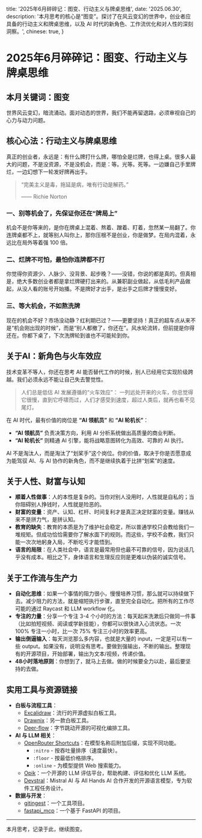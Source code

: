   title: '2025年6月碎碎记：图变、行动主义与牌桌思维',
  date: '2025.06.30',
  description: '本月思考的核心是“图变”。探讨了在风云变幻的世界中，创业者应具备的行动主义和牌桌思维，以及 AI 时代的新角色、工作流优化和对人性的深刻洞察。',
  chinese: true,
}


# 2025年6月碎碎记：图变、行动主义与牌桌思维

## 本月关键词：图变

世界风云变幻，暗流涌动。面对动态的世界，我们不能再留退路，必须审视自己的心力与动力问题。

## 核心心法：行动主义与牌桌思维

真正的创业者，永远是：有什么牌打什么牌，哪怕全是烂牌，也得上桌。很多人最大的问题，不是没资源，不是没机会，而是：等。光等。死等。一边嫌自己手里牌烂，一边幻想下一轮发好牌再出手。

> “完美主义是毒，拖延是病，唯有行动是解药。”
>
> —— Richie Norton

### 一、别等机会了，先保证你还在“牌局上”

机会不是你等来的，是你在牌桌上混着、熬着、蹭着、盯着，忽然某一局翻了。你连牌桌都不上，就等别人叫你上，那你压根不是创业，你是做梦。在局内混着，永远比在局外等着强 100 倍。

### 二、烂牌不可怕，最怕你连牌都不打

你觉得你资源少、人脉少、没背景、起步晚？——没错，你说的都是真的。但真相是，绝大多数创业者都是拿烂牌硬打出来的。从兼职副业做起，从低毛利产品做起，从没人看的账号开始播。不是牌好才出手，是出手之后牌才慢慢变好。

### 三、等大机会，不如熬洗牌

现在的机会不好？市场没动静？红利期已过？——更要坚持！真正的超车点从来不是“机会刚出现的时候”，而是“别人都撤了，你还在”。风水轮流转，但前提是你得还在。你都下桌了，下次洗牌轮到谁也不可能轮到你。

## 关于AI：新角色与火车效应

技术变革不等人，你还在思考 AI 能否替代工作的时候，别人已经用它实现阶级跨越。我们必须永远不能让自己失去警觉性。

> 人们总是低估 AI 发展遵循的“火车效应”：
> 一列远处开来的火车，你总觉得它很慢，直到它呼啸而过，人们才感受到速度，超过人类后，就再也看不见尾灯。

在 AI 时代，最有价值的岗位是 **“AI 领航员”** 和 **“AI 轮机长”**：
-   **“AI 领航员”** 负责决策方向，利用 AI 分析系统做出高质量的商业判断。
-   **“AI 轮机长”** 则精通 AI 引擎，能将战略意图转化为高效、可靠的 AI 执行。

AI 不是淘汰人，而是淘汰了“划桨手”这个岗位。你的价值，取决于你是否愿意成为能驾驭 AI、与 AI 协作的新角色，而不是继续执着于比拼“划桨”的速度。

## 关于人性、财富与认知

-   **顺着人性做事**：人的本性是复杂的。当你对别人没用时，人性就是自私的；当你阻碍别人挣钱时，人性就是险恶的。
-   **财富的变量**：资产、认知、杠杆、时间复利才是真正决定财富的变量。赚钱从来不是拼力气，是拼认知。
-   **教育的缺失**：教育的本质是为了维护社会稳定，所以普通学校只会教给我们一堆规矩。但成功恰恰需要你了解水面下的规则。而这些，学校不会教，我们只能一次次地躬身入局，不断吃亏才能悟到。
-   **语言的局限**：在人类社会中，语言是最常用但也最不可靠的信号，因为说话几乎没有成本。相比之下，身体语言和生理反应则是更难以伪装的诚实信号。

## 关于工作流与生产力

-   **自动化思维**：如果一个事情的阻力很小，慢慢培养习惯，那么就可以持续做下去。减少阻力的方法，就是缩短执行步骤，直至完全自动化。把所有的工作尽可能的通过 Raycast 和 LLM workflow 化。
-   **专注的力量**：分享一个专注 3-4 个小时的方法：每天起床洗漱后只做同一件事（比如拍短视频、阅读或学新技能），你都可以很快进入心流状态。一次 100% 专注一小时，比一次 75% 专注三小时的效率更高。
-   **输出倒逼输入**：每天浏览那么多内容，也就是大量的 input，一定是可以有一些 output。如果没有，说明没有思考。要做到强输出，不断的输出。整理现有的开源项目，开始部署，输出为文本/视频，传递价值。
-   **48小时落地原则**：你想到了，就马上去做。做的时候要全力以赴，最后要坚持的去做。

## 实用工具与资源链接

-   **白板与流程工具**：
    -   [Excalidraw](https://excalidraw.com)：流行的开源虚拟白板工具。
    -   [Drawnix](https://drawnix.com)：另一款白板工具。
    -   [Deer-flow](https://github.com/bytedance/deer-flow.git)：字节跳动开源的可视化编排工具。
-   **AI 与 LLM 相关**：
    -   [OpenRouter Shortcuts](https://openrouter.ai/docs#shortcuts)：在模型名称后附加后缀，实现不同功能。
        -   `:nitro` - 按吞吐量排序（速度最快）。
        -   `:floor` - 按最低价格排序。
        -   `:online` - 为模型提供 Web 搜索能力。
    -   [Opik](https://github.com/comet-ml/opik)：一个开源的 LLM 评估平台，帮助构建、评估和优化 LLM 系统。
    -   [Devstral](https://huggingface.co/Devstral/Devstral-7B-v0.1)：Mistral AI 与 All Hands AI 合作开发的开源语言模型，专为软件工程任务设计。
-   **数据与开发**：
    -   [gitingest](https://github.com/cyclotruc/gitingest)：一个工具项目。
    -   [fastapi_mcp](https://github.com/tadata-org/fastapi_mcp)：一个基于 FastAPI 的项目。

---
本月思考，记录于此，继续图变。
